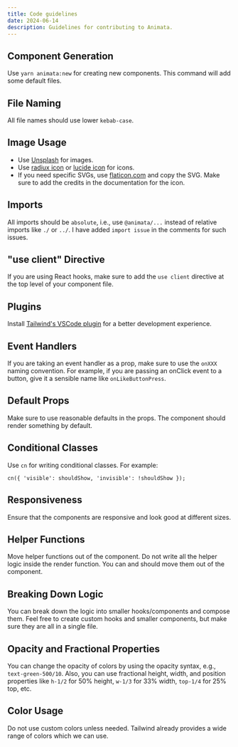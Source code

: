 ```yaml
---
title: Code guidelines
date: 2024-06-14
description: Guidelines for contributing to Animata.
---
```


## Component Generation

Use `yarn animata:new` for creating new components. This command will add some default files.

## File Naming

All file names should use lower `kebab-case`.

## Image Usage

- Use [Unsplash](https://unsplash.com) for images.
- Use [radiux icon](https://www.radix-ui.com/icons) or [lucide icon](https://lucide.dev/icons/) for icons.
- If you need specific SVGs, use [flaticon.com](https://flaticon.com) and copy the SVG. Make sure to add the credits in the documentation for the icon.

## Imports

All imports should be `absolute`, i.e., use `@animata/...` instead of relative imports like `./` or `../`. I have added `import issue` in the comments for such issues.

## "use client" Directive

If you are using React hooks, make sure to add the `use client` directive at the top level of your component file.

## Plugins

Install [Tailwind's VSCode plugin](https://tailwindcss.com/docs/editor-setup) for a better development experience.

## Event Handlers

If you are taking an event handler as a prop, make sure to use the `onXXX` naming convention. For example, if you are passing an onClick event to a button, give it a sensible name like `onLikeButtonPress`.

## Default Props

Make sure to use reasonable defaults in the props. The component should render something by default.

## Conditional Classes

Use `cn` for writing conditional classes. For example:

`cn({
  'visible': shouldShow,
  'invisible': !shouldShow
});`

## Responsiveness

Ensure that the components are responsive and look good at different sizes.

## Helper Functions

Move helper functions out of the component. Do not write all the helper logic inside the render function. You can and should move them out of the component.

## Breaking Down Logic

You can break down the logic into smaller hooks/components and compose them. Feel free to create custom hooks and smaller components, but make sure they are all in a single file.

## Opacity and Fractional Properties

You can change the opacity of colors by using the opacity syntax, e.g., `text-green-500/10`. Also, you can use fractional height, width, and position properties like `h-1/2` for 50% height, `w-1/3` for 33% width, `top-1/4` for 25% top, etc.

## Color Usage

Do not use custom colors unless needed. Tailwind already provides a wide range of colors which we can use.
